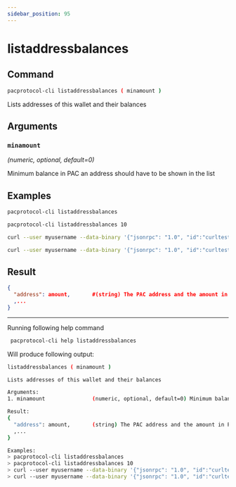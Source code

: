 ```yaml
---
sidebar_position: 95
---
```


# listaddressbalances
## Command

```bash
pacprotocol-cli listaddressbalances ( minamount )
```

Lists addresses of this wallet and their balances



## Arguments

### `minamount` 
*(numeric, optional, default=0)*

Minimum balance in PAC an address should have to be shown in the list


## Examples
```bash
pacprotocol-cli listaddressbalances 
```

```bash
pacprotocol-cli listaddressbalances 10
```

```bash
curl --user myusername --data-binary '{"jsonrpc": "1.0", "id":"curltest", "method": "listaddressbalances", "params": [] }' -H 'content-type: text/plain;' http://127.0.0.1:1111/
```

```bash
curl --user myusername --data-binary '{"jsonrpc": "1.0", "id":"curltest", "method": "listaddressbalances", "params": [10] }' -H 'content-type: text/plain;' http://127.0.0.1:1111/
```
## Result
```json
{
  "address": amount,       #(string) The PAC address and the amount in PAC
  ,...
}
```


___

Running following help command
```bash
 pacprotocol-cli help listaddressbalances
```
Will produce following output:


```bash
listaddressbalances ( minamount )

Lists addresses of this wallet and their balances

Arguments:
1. minamount               (numeric, optional, default=0) Minimum balance in PAC an address should have to be shown in the list

Result:
{
  "address": amount,       (string) The PAC address and the amount in PAC
  ,...
}

Examples:
> pacprotocol-cli listaddressbalances 
> pacprotocol-cli listaddressbalances 10
> curl --user myusername --data-binary '{"jsonrpc": "1.0", "id":"curltest", "method": "listaddressbalances", "params": [] }' -H 'content-type: text/plain;' http://127.0.0.1:1111/
> curl --user myusername --data-binary '{"jsonrpc": "1.0", "id":"curltest", "method": "listaddressbalances", "params": [10] }' -H 'content-type: text/plain;' http://127.0.0.1:1111/

```

